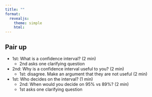 ```yaml
---
title: ""
format:
  revealjs:
    theme: simple
    html:
---
```


## Pair up


- 1st: What is a confidence interval? (2 min)
  - 2nd asks one clarifying question


- 2nd: Why is a confidence interval useful to you?  (2 min)
  - 1st: disagree. Make an argument that they are not useful (2 min)

- 1st: Who decides on the interval? (1 min)
  - 2nd: When would you decide on 95% vs 89%?  (2 min)
  - 1st asks one clarifying question 

